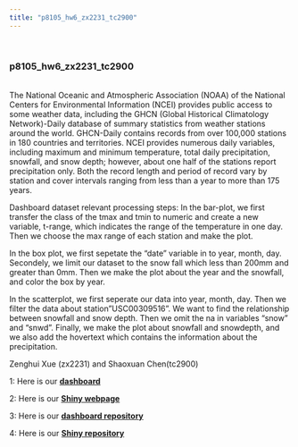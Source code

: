 ```yaml
---
title: "p8105_hw6_zx2231_tc2900" 
---
```


<br>

### **p8105_hw6_zx2231_tc2900**

<br>
The National Oceanic and Atmospheric Association (NOAA) of the National Centers for Environmental Information (NCEI) provides public access to some weather data, including the GHCN (Global Historical Climatology Network)-Daily database of summary statistics from weather stations around the world.
GHCN-Daily contains records from over 100,000 stations in 180 countries and territories. NCEI provides numerous daily variables, including maximum and minimum temperature, total daily precipitation, snowfall, and snow depth; however, about one half of the stations report precipitation only. Both the record length and period of record vary by station and cover intervals ranging from less than a year to more than 175 years.

Dashboard dataset relevant processing steps:
In the bar-plot, we first transfer the class of the tmax and tmin to numeric and create a new variable, t-range, which indicates the range of the temperature in one day. Then we choose the max range of each station and make the plot.

In the box plot, we first sepetate the "date" variable in to year, month, day. Secondely, we limit our dataset to the snow fall which less than 200mm and greater than 0mm. Then we make the plot about the year and the snowfall, and color the box by year.

In the scatterplot, we first seperate our data into year, month, day. Then we filter the data about station"USC00309516". We want to find the relationship between snowfall and snow depth. Then we omit the na in variables "snow" and "snwd". Finally, we make the plot about snowfall and snowdepth, and we also add the hovertext which contains the information about the precipitation.

Zenghui Xue (zx2231) and Shaoxuan Chen(tc2900)

1: Here is our [**dashboard**](p8105_hw6_zx2231_tc2900_dashboard.html)

2: Here is our [**Shiny webpage**](https://augustxzh.shinyapps.io/p8105_hw6_shiny_zx2231_tc2900shiny/)

3: Here is our [**dashboard repository**](https://github.com/augustxzh/p8105_hw6_zx2231_tc2900.github.io)

4: Here is our [**Shiny repository**](https://github.com/augustxzh/p8105_hw6_shiny_zx2231_tc2900.shiny.io)

 


